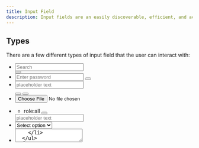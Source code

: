 ```yaml
---
title: Input Field
description: Input fields are an easily discoverable, efficient, and accessible way for users to input information. They typically appear in forms or dialogue modals.
---
```


## Types

There are a few different types of input field that the user can interact with:

<Preview center>

<form class="form">
  <ul class="form-list">
    <li class="form-item">
      <div class="input-text-wrapper is-with-end-button">
        <input type="search" placeholder="Search" />
        <div class="icon-search" aria-hidden="true"></div>
        <button class="x-button" aria-label="Clear search">
          <span class="icon-x" aria-hidden="true"></span>
        </button>
      </div>
    </li>
    <li class="form-item">
      <div class="input-text-wrapper">
        <input
          type="password"
          class="input-text"
          placeholder="Enter password"
        />
        <button class="show-password-button" aria-label="show password">
          <span class="icon-eye" aria-hidden="true"></span>
        </button>
      </div>
    </li>
    <li class="form-item">
      <div class="input-text-wrapper" style="--amount-of-buttons:2">
        <input type="text" placeholder="placeholder text" />
        <div class="options-list">
          <button
            class="options-list-button"
            aria-label="show password / hide password"
          >
            <span class="icon-eye" aria-hidden="true"></span>
          </button>
          <button class="options-list-button" aria-label="copy text">
            <span class="icon-duplicate" aria-hidden="true"></span>
          </button>
        </div>
      </div>
    </li>
    <li class="form-item">
      <input type="file" name="file" id="file-file" size="1" required="" />
    </li>
    <li class="form-item">
      <div class="tags-input">
        <div class="tags">
          <ul class="tags-list">
            <li class="tags-item">
              <div class="input-tag">
                <span class="tag-text">role:all</span>
                <button
                  class="input-tag-delete-button"
                  aria-label="delete all:role tag"
                >
                  <span class="icon-x" aria-hidden="true"></span>
                </button>
              </div>
            </li>
          </ul>
        </div>
        <input
          type="text"
          class="tags-input-text"
          placeholder="placeholder text"
        />
      </div>
    </li>
    <li class="form-item">
      <div class="select">
        <select name="pets" id="pet-select">
          <option value="">Select option</option>
          <option value="1">Option 1</option>
          <option value="2">Option 2</option>
          <option value="3">Option 3</option>
          <option value="4">Option 4</option>
          <option value="5">Option 5</option>
          <option value="6">Option 6</option>
        </select>
        <span class="icon-cheveron-down" aria-hidden="true"></span>
      </div>
    </li>
    <li class="form-item">
      <textarea class="input-text" placeholder="Type here..." />
    </li>
  </ul>
</form>

</Preview>

## States

States can be applied to all inputs fields:

| Attribute  | Type     |                                                                                                                          |
| ---------- | -------- | ------------------------------------------------------------------------------------------------------------------------ |
| -          | Default  | Default text input                                                                                                       |
| `disabled` | Disabled | Used in case the user can't interact with an input field                                                                 |
| `readonly` | Readonly | Used in case the user can't change the content in the input field. Sometimes in read-only fields there is a copy button. |

<Preview center>
  <form class="form">
    <ul class="form-list">
      <li class="form-item">
        <input type="text" class="input-text" value="placeholder text" />
      </li>
      <li class="form-item">
        <input
          type="text"
          class="input-text"
          value="placeholder text"
          disabled
        />
      </li>
      <li class="form-item">
        <input
          type="text"
          class="input-text"
          value="placeholder text"
          readonly
        />
      </li>
    </ul>
  </form>
</Preview>

## Helper Text

Helper text provides information and feedback about what to enter in an input. Use the `helper` class to add helper text below an input field.

| Class       | Type    |                                                                                                                                                            |
| ----------- | ------- | ---------------------------------------------------------------------------------------------------------------------------------------------------------- |
| -           | Default | Used to provide information about what should be entered into the input field.                                                                             |
| `u-success` | Success | An indication that the information entered into a field is valid/correct.                                                                                  |
| `u-warning` | Warning | Used underneath the input field when the user provides incorrect information. This message should provide contextual instructions on how to fix the error. |
| `u-error`   | Error   | An indication that the information entered into a field is invalid/incorrect.                                                                              |

<Preview center>
  <p class="helper">
    <span class="icon-info" aria-hidden="true"></span>
    <span class="text">This is a helper</span>
  </p>
  <p class="helper u-color-text-success">
    <span class="icon-check-circle" aria-hidden="true"></span>
    <span class="text">This is success</span>
  </p>
  <p class="helper u-color-text-warning">
    <span class="icon-exclamation" aria-hidden="true"></span>
    <span class="text">This is a warning</span>
  </p>
  <p class="helper u-color-text-danger">
    <span class="icon-exclamation-circle" aria-hidden="true"></span>
    <span class="text">This is an error</span>
  </p>

</Preview>

## Input with All Parameters Applied

<Preview center overflow>
  <div>
    <label class="label is-required">Common label</label>
    <span class="optional">(optional)</span>
    <button class="tooltip" aria-label="variables info">
      <span class="icon-info" aria-hidden="true"></span>
      <span class="tooltip-popup" role="tooltip">
        Set variables or secret keys that will be passed as env vars to your
        function at runtime.
      </span>
    </button>
    <div class="input-text-wrapper">
      <input
        type="text"
        class="input-text is-warning u-padding-inline-end-56"
        placeholder="placeholder text"
      />
      <span class="text-counter">
        <span class="text-counter-count">4</span>
        <span class="text-counter-separator"></span>
        <span class="text-counter-max">20</span>
      </span>
    </div>
    <p class="helper u-color-text-warning u-margin-block-start-8">
      <span class="icon-exclamation" aria-hidden="true"></span>
      <span class="text">This is a warning</span>
    </p>
  </div>
</Preview>
